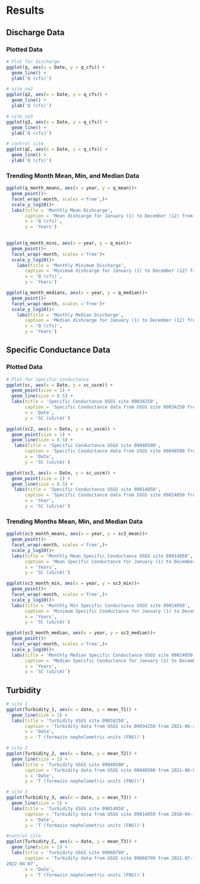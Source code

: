 
# Results

## Discharge Data

### Plotted Data

```r
# Plot for discharge 
ggplot(q, aes(x = Date, y = q_cfs)) + 
  geom_line() + 
  ylab('Q (cfs)')

# site_no2
ggplot(q2, aes(x = Date, y = q_cfs)) + 
  geom_line() + 
  ylab('Q (cfs)')

# site_no3
ggplot(q3, aes(x = Date, y = q_cfs)) + 
  geom_line() + 
  ylab('Q (cfs)')

# control site
ggplot(qC, aes(x = Date, y = q_cfs)) + 
  geom_line() + 
  ylab('Q (cfs)')
```

### Trending Month Mean, Min, and Median Data

```r
ggplot(q_month_means, aes(x = year, y = q_mean))+
  geom_point()+
  facet_wrap(~month, scales ='free',)+
  scale_y_log10()+
  labs(title = 'Monthly Mean Dishcarge',
       caption = 'Mean dishcarge for January (1) to December (12) from the year 1986 to 2021',
       x = 'Q (cfs)',
       y = 'Years')
  

ggplot(q_month_mins, aes(x = year, y = q_min))+
  geom_point()+
  facet_wrap(~month, scales ='free')+
  scale_y_log10()+
    labs(title = 'Monthly Minimum Discharge',
       caption = 'Minimum dishcarge for January (1) to December (12) from the year 1986 to 2021',
       x = 'Q (cfs)',
       y = 'Years')

ggplot(q_month_medians, aes(x = year, y = q_median))+
  geom_point()+
  facet_wrap(~month, scales ='free')+
  scale_y_log10()+
    labs(title = 'Monthly Median Discharge',
       caption = 'Median dishcarge for January (1) to December (12) from the year 1986 to 2021',
       x = 'Q (cfs)',
       y = 'Years')
```


## Specific Conductance Data

### Plotted Data

```r
# Plot for specific conductance 
ggplot(sc, aes(x = Date, y = sc_uscm)) + 
  geom_point(size = 1) + 
  geom_line(size = 0.5) +
  labs(title = 'Specific Conductance USGS site 09034250',
       caption = 'Specific Conductance data from USGS site 09034250 from 2021-06-24 to 2021-09-30',
       x = 'Date',
       y = 'SC (uS/cm)')

ggplot(sc2, aes(x = Date, y = sc_uscm)) + 
  geom_point(size = 1) + 
  geom_line(size = 0.5) +
   labs(title = 'Specific Conductance USGS site 09040500',
       caption = 'Specific Conductance data from USGS site 09040500 from 2021-06-08 to 2021-09-30',
       x = 'Date',
       y = 'SC (uS/cm)')

ggplot(sc3, aes(x = Date, y = sc_uscm)) + 
  geom_point(size = 1) + 
  geom_line(size = 0.5) +
   labs(title = 'Specific Conductance USGS site 09014050',
       caption = 'Specific Conductance data from USGS site 09014050 from 2011-09-30 to 2021-09-30',
       x = 'Year',
       y = 'SC (uS/cm)')


```

### Trending Months Mean, Min, and Median Data 

```r
ggplot(sc3_month_means, aes(x = year, y = sc3_mean))+
  geom_point()+
  facet_wrap(~month, scales ='free',)+
  scale_y_log10()+
  labs(title = 'Monthly Mean Specific Conductance USGS site 09014050',
       caption = 'Mean Specific Conductance for January (1) to December (12) from 2011-09-30 to 2021-09-30',
       x = 'Years',
       y = 'SC (uS/cm)')

ggplot(sc3_month_min, aes(x = year, y = sc3_min))+
  geom_point()+
  facet_wrap(~month, scales ='free',)+
  scale_y_log10()+
  labs(title = 'Monthly Min Specific Conductance USGS site 09014050',
       caption = 'Minimum Specific Conductance for January (1) to December (12) from 2011-09-30 to 2021-09-30',
       x = 'Years',
       y = 'SC (uS/cm)')

ggplot(sc3_month_median, aes(x = year, y = sc3_median))+
  geom_point()+
  facet_wrap(~month, scales ='free',)+
  scale_y_log10()+
  labs(title = 'Monthly Median Specific Conductance USGS site 09014050',
       caption = 'Median Specific Conductance for January (1) to December (12) from 2011-09-30 to 2021-09-30',
       x = 'Years',
       y = 'SC (uS/cm)')
```

## Turbidity

```r
# site 1
ggplot(Turbidity_1, aes(x = date, y = mean_T1)) + 
  geom_line(size = 1) + 
  labs(title = 'Turbidity USGS site 09034250',
       caption = 'Turbidity data from USGS site 09034250 from 2021-06-22 to 2021-10-01',
       x = 'Date',
       y = 'T (formazin nephelometric units (FNU))')

# site 2
ggplot(Turbidity_2, aes(x = Date, y = mean_T2)) + 
  geom_line(size = 1) + 
  labs(title = 'Turbidity USGS site 09040500',
       caption = 'Turbidity data from USGS site 09040500 from 2021-06-07 to 2021-10-01',
       x = 'Date',
       y = 'T (formazin nephelometric units (FNU))')

# site 3
ggplot(Turbidity_3, aes(x = date, y = mean_T3)) + 
  geom_line(size = 1) + 
  labs(title = 'Turbidity USGS site 09014050',
       caption = 'Turbidity data from USGS site 09014050 from 2010-04-13 to 2021-10-01',
       x = 'Date',
       y = 'T (formazin nephelometric units (FNU))')

#control site
ggplot(Turbidity_C, aes(x = date, y = mean_T3)) + 
  geom_line(size = 1) + 
  labs(title = 'Turbidity USGS site 09060799',
       caption = 'Turbidity data from USGS site 09060799 from 2021-07-15 to 	
2022-04-07',
       x = 'Date',
       y = 'T (formazin nephelometric units (FNU))')
```


